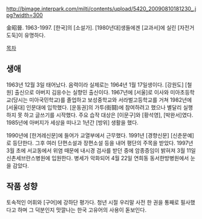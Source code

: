 http://bimage.interpark.com/milti/contents/upload/5420_20090810181230_.jpg?width=300

金昭晉. 1963-1997. [한국]의 [소설가]. [1980년대]생들에겐 [교과서]에 실린 [자전거 도둑]이 유명하다.

[[목차]]
== 생애 ==
1963년 12월 3일 태어났다. 음력이라 실제로는 1964년 1월 17일생이다. [강원도] [철원] 출신으로 아버지 김응수는 실향민 출신이다. 1967년에 [서울]로 이사와 미아초등학교(당시는 미아국민학교)를 졸업하고 보성중학교와 서라벌고등학교를 거쳐 1982년에 [서울대] 인문대에 입학했다. [운동권]의 가투(街鬪)에 참여하려고 했으나 별달리 실행하지 못 하고 글쓰기를 시작했다. 주요 습작 대상은 [이문구]와 [황석영], [박완서]였다. 1985년에 아버지가 세상을 떠나고 1년간 [방위] 생활을 했다.

1990년에 [한겨레신문]에 들어가 교열부에서 근무했다. 1991년 [경향신문] [신춘문예]로 등단한다. 그후 여러 단편소설과 장편소설 등을 내어 평단의 주목을 받았다. 1997년 3월 초에 서교동에서 위염 때문에 내시경 검사를 받던 중에 암종증임이 밝혀져 3월 11일 신촌세브란스병원에 입원한다. 병세가 악화되어 4월 22일 연희동 동서한방병원에서 눈을 감았다.
== 작품 성향 ==
토속적인 어휘와 [구어]에 강하단 평가다. 청년 시절 우리말 사전 한 권을 통째로 필사했다고 하며 그 덕분인지 맛깔나는 한국 고유어의 사용이 돋보인다.

